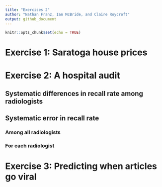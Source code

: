 ```yaml
---
title: "Exercises 2"
author: "Nathan Franz, Ian McBride, and Claire Roycroft"
output: github_document
---
```


```r
knitr::opts_chunk$set(echo = TRUE)
```

# Exercise 1: Saratoga house prices



# Exercise 2: A hospital audit

## Systematic differences in recall rate among radiologists

## Systematic error in recall rate

### Among all radiologists

### For each radiologist



# Exercise 3: Predicting when articles go viral

